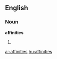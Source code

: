 ==English==
===Noun===
'''affinities'''
# {{plural of|[[affinity]]}}

[[ar:affinities]]
[[hu:affinities]]